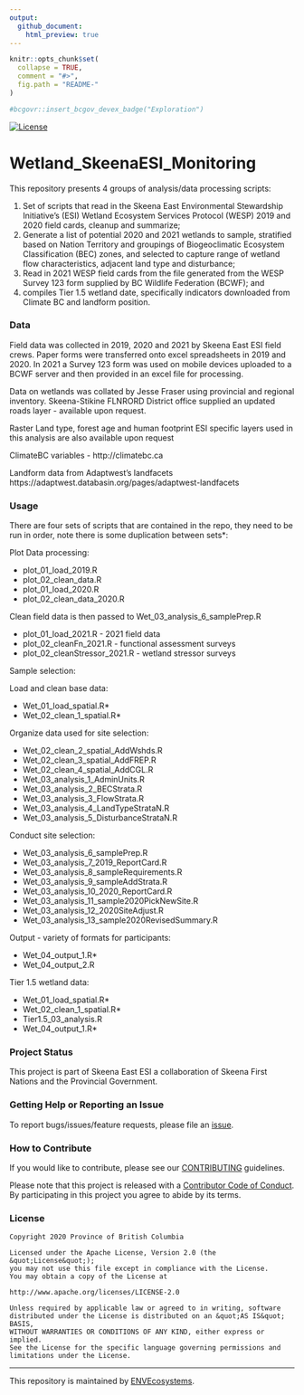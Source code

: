 ```yaml
---
output:
  github_document:
    html_preview: true
---
```


```r
knitr::opts_chunk$set(
  collapse = TRUE,
  comment = "#>",
  fig.path = "README-"
)
```
```r
#bcgovr::insert_bcgov_devex_badge("Exploration")
```
[![License](https://img.shields.io/badge/License-Apache%202.0-blue.svg)](https://opensource.org/licenses/Apache-2.0)

# Wetland_SkeenaESI_Monitoring
This repository presents 4 groups of analysis/data processing scripts: 

1) Set of scripts that read in the Skeena East Environmental Stewardship Initiative's (ESI) Wetland Ecosystem Services Protocol (WESP) 2019 and 2020 field cards, cleanup and summarize; 
2) Generate a list of potential 2020 and 2021 wetlands to sample, stratified based on Nation Territory and groupings of Biogeoclimatic Ecosystem Classification (BEC) zones, and selected to capture range of wetland flow characteristics, adjacent land type and disturbance; 
3) Read in 2021 WESP field cards from the file generated from the WESP Survey 123 form supplied by BC Wildlife Federation (BCWF); and 
4) compiles Tier 1.5 wetland date, specifically indicators downloaded from Climate BC and landform position.

### Data
Field data was collected in 2019, 2020 and 2021 by Skeena East ESI field crews. Paper forms were transferred onto excel spreadsheets in 2019 and 2020. In 2021 a Survey 123 form was used on mobile devices uploaded to a BCWF server and then provided in an excel file for processing.

Data on wetlands was collated by Jesse Fraser using provincial and regional inventory. Skeena-Stikine FLNRORD District office supplied an updated roads layer - available upon request.

Raster Land type, forest age and human footprint ESI specific layers used in this analysis are also available upon request

ClimateBC variables - http://climatebc.ca

Landform data from Adaptwest's landfacets https://adaptwest.databasin.org/pages/adaptwest-landfacets


### Usage
There are four sets of scripts that are contained in the repo, they need to be run in order, note there is some duplication between sets*:


Plot Data processing:

- plot_01_load_2019.R
- plot_02_clean_data.R
- plot_01_load_2020.R
- plot_02_clean_data_2020.R

Clean field data is then passed to Wet_03_analysis_6_samplePrep.R

- plot_01_load_2021.R - 2021 field data
- plot_02_cleanFn_2021.R - functional assessment surveys
- plot_02_cleanStressor_2021.R - wetland stressor surveys


Sample selection:

Load and clean base data:

- Wet_01_load_spatial.R*
- Wet_02_clean_1_spatial.R*

Organize data used for site selection:

- Wet_02_clean_2_spatial_AddWshds.R
- Wet_02_clean_3_spatial_AddFREP.R
- Wet_02_clean_4_spatial_AddCGL.R
- Wet_03_analysis_1_AdminUnits.R
- Wet_03_analysis_2_BECStrata.R
- Wet_03_analysis_3_FlowStrata.R
- Wet_03_analysis_4_LandTypeStrataN.R
- Wet_03_analysis_5_DisturbanceStrataN.R

Conduct site selection:

- Wet_03_analysis_6_samplePrep.R
- Wet_03_analysis_7_2019_ReportCard.R
- Wet_03_analysis_8_sampleRequirements.R
- Wet_03_analysis_9_sampleAddStrata.R
- Wet_03_analysis_10_2020_ReportCard.R
- Wet_03_analysis_11_sample2020PickNewSite.R
- Wet_03_analysis_12_2020SiteAdjust.R
- Wet_03_analysis_13_sample2020RevisedSummary.R

Output - variety of formats for participants:

- Wet_04_output_1.R*
- Wet_04_output_2.R

Tier 1.5 wetland data:

- Wet_01_load_spatial.R*
- Wet_02_clean_1_spatial.R*
- Tier1.5_03_analysis.R
- Wet_04_output_1.R*


### Project Status
This project is part of Skeena East ESI a collaboration of Skeena First Nations and the Provincial Government.

### Getting Help or Reporting an Issue

To report bugs/issues/feature requests, please file an [issue](https://github.com/bcgov/Wetland_SkeenaESI_Monitoring/issues/).

### How to Contribute

If you would like to contribute, please see our [CONTRIBUTING](CONTRIBUTING.md) guidelines.

Please note that this project is released with a [Contributor Code of Conduct](CODE_OF_CONDUCT.md). By participating in this project you agree to abide by its terms.

### License

```
Copyright 2020 Province of British Columbia

Licensed under the Apache License, Version 2.0 (the &quot;License&quot;);
you may not use this file except in compliance with the License.
You may obtain a copy of the License at

http://www.apache.org/licenses/LICENSE-2.0

Unless required by applicable law or agreed to in writing, software distributed under the License is distributed on an &quot;AS IS&quot; BASIS,
WITHOUT WARRANTIES OR CONDITIONS OF ANY KIND, either express or implied.
See the License for the specific language governing permissions and limitations under the License.
```

---
This repository is maintained by [ENVEcosystems](https://github.com/orgs/bcgov/teams/envecosystems/members). 
